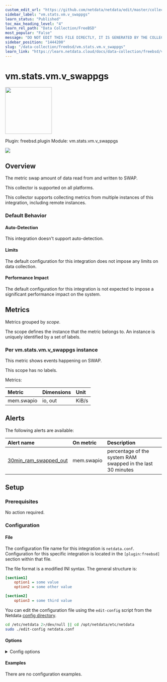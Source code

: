 ```yaml
---
custom_edit_url: "https://github.com/netdata/netdata/edit/master/collectors/freebsd.plugin/metadata.yaml"
sidebar_label: "vm.stats.vm.v_swappgs"
learn_status: "Published"
toc_max_heading_level: "4"
learn_rel_path: "Data Collection/FreeBSD"
most_popular: "False"
message: "DO NOT EDIT THIS FILE DIRECTLY, IT IS GENERATED BY THE COLLECTOR'S metadata.yaml FILE"
sidebar_position: "1444200"
slug: "/data-collection/freebsd/vm.stats.vm.v_swappgs"
learn_link: "https://learn.netdata.cloud/docs/data-collection/freebsd/vm.stats.vm.v_swappgs"
---
```



# vm.stats.vm.v_swappgs


<img src="https://netdata.cloud/img/memory.svg" width="150"/>


Plugin: freebsd.plugin
Module: vm.stats.vm.v_swappgs

<img src="https://img.shields.io/badge/maintained%20by-Netdata-%2300ab44" />

## Overview

The metric swap amount of data read from and written to SWAP.



This collector is supported on all platforms.

This collector supports collecting metrics from multiple instances of this integration, including remote instances.


### Default Behavior

#### Auto-Detection

This integration doesn't support auto-detection.

#### Limits

The default configuration for this integration does not impose any limits on data collection.

#### Performance Impact

The default configuration for this integration is not expected to impose a significant performance impact on the system.


## Metrics

Metrics grouped by *scope*.

The scope defines the instance that the metric belongs to. An instance is uniquely identified by a set of labels.



### Per vm.stats.vm.v_swappgs instance

This metric shows events happening on SWAP.

This scope has no labels.

Metrics:

| Metric | Dimensions | Unit |
|:------|:----------|:----|
| mem.swapio | io, out | KiB/s |



## Alerts


The following alerts are available:

| Alert name  | On metric | Description |
|:------------|:----------|:------------|
| [ 30min_ram_swapped_out ](https://github.com/netdata/netdata/blob/master/health/health.d/swap.conf) | mem.swapio | percentage of the system RAM swapped in the last 30 minutes |


## Setup

### Prerequisites

No action required.

### Configuration

#### File

The configuration file name for this integration is `netdata.conf`.
Configuration for this specific integration is located in the `[plugin:freebsd]` section within that file.

The file format is a modified INI syntax. The general structure is:

```ini
[section1]
    option1 = some value
    option2 = some other value

[section2]
    option3 = some third value
```
You can edit the configuration file using the `edit-config` script from the
Netdata [config directory](/docs/configuring/configuration#the-netdata-config-directory).

```bash
cd /etc/netdata 2>/dev/null || cd /opt/netdata/etc/netdata
sudo ./edit-config netdata.conf
```
#### Options



<details><summary>Config options</summary>

| Name | Description | Default | Required |
|:----|:-----------|:-------|:--------:|
| vm.stats.vm.v_swappgs | Enable or disable infoormation about SWAP I/O metric. | yes | no |

</details>

#### Examples
There are no configuration examples.



